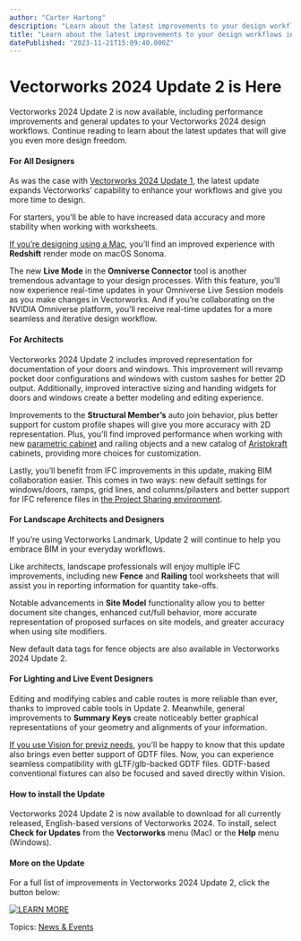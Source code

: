```yaml
---
author: "Carter Hartong"
description: "Learn about the latest improvements to your design workflows in Vectorworks 2024 Update 2."
title: "Learn about the latest improvements to your design workflows in Vectorworks 2024 Update 2." 
datePublished: "2023-11-21T15:09:40.000Z"
---
```

# Vectorworks 2024 Update 2 is Here

Vectorworks 2024 Update 2 is now available, including performance improvements and general updates to your Vectorworks 2024 design workflows. Continue reading to learn about the latest updates that will give you even more design freedom.

#### For All Designers

As was the case with [Vectorworks 2024 Update 1](../../../net/vectorworks/blog/vectorworks-2024-update-1-available-now.html), the latest update expands Vectorworks’ capability to enhance your workflows and give you more time to design.

For starters, you’ll be able to have increased data accuracy and more stability when working with worksheets.

[If you’re designing using a Mac](../../../net/vectorworks/blog/using-apple-tech-to-streamline-mobile-pdf-workflows.html), you’ll find an improved experience with **Redshift** render mode on macOS Sonoma.

The new **Live Mode** in the **Omniverse Connector** tool is another tremendous advantage to your design processes. With this feature, you’ll now experience real-time updates in your Omniverse Live Session models as you make changes in Vectorworks. And if you’re collaborating on the NVIDIA Omniverse platform, you’ll receive real-time updates for a more seamless and iterative design workflow.

#### For Architects 

Vectorworks 2024 Update 2 includes improved representation for documentation of your doors and windows. This improvement will revamp pocket door configurations and windows with custom sashes for better 2D output. Additionally, improved interactive sizing and handing widgets for doors and windows create a better modeling and editing experience.

Improvements to the **Structural Member’s** auto join behavior, plus better support for custom profile shapes will give you more accuracy with 2D representation. Plus, you’ll find improved performance when working with new [parametric cabinet](../../../net/vectorworks/blog/endless-combinations-new-parametric-cabinet-tool.html) and railing objects and a new catalog of [Aristokraft](https://www.aristokraft.com/) cabinets, providing more choices for customization. 

Lastly, you’ll benefit from IFC improvements in this update, making BIM collaboration easier. This comes in two ways: new default settings for windows/doors, ramps, grid lines, and columns/pilasters and better support for IFC reference files in [the Project Sharing environment](../../../net/vectorworks/blog/an-overview-of-project-sharing-in-vectorworks-software.html).

#### For Landscape Architects and Designers

If you’re using Vectorworks Landmark, Update 2 will continue to help you embrace BIM in your everyday workflows.

Like architects, landscape professionals will enjoy multiple IFC improvements, including new **Fence** and **Railing** tool worksheets that will assist you in reporting information for quantity take-offs.

Notable advancements in **Site Model** functionality allow you to better document site changes, enhanced cut/full behavior, more accurate representation of proposed surfaces on site models, and greater accuracy when using site modifiers.

New default data tags for fence objects are also available in Vectorworks 2024 Update 2.

#### For Lighting and Live Event Designers 

Editing and modifying cables and cable routes is more reliable than ever, thanks to improved cable tools in Update 2\. Meanwhile, general improvements to **Summary Keys** create noticeably better graphical representations of your geometry and alignments of your information.

[If you use Vision for previz needs](../../../net/vectorworks/blog/share-your-vision-previz-for-entertainment-live-events.html), you’ll be happy to know that this update also brings even better support of GDTF files. Now, you can experience seamless compatibility with gLTF/glb-backed GDTF files. GDTF-based conventional fixtures can also be focused and saved directly within Vision.

#### How to install the Update

Vectorworks 2024 Update 2 is now available to download for all currently released, English-based versions of Vectorworks 2024\. To install, select **Check for Updates** from the **Vectorworks** menu (Mac) or the **Help** menu (Windows).

#### More on the Update

For a full list of improvements in Vectorworks 2024 Update 2, click the button below:

[![LEARN MORE](https://no-cache.hubspot.com/cta/default/3018241/4e6d9ac8-d47b-4955-824f-863b7e6d5288.png)](https://cta-redirect.hubspot.com/cta/redirect/3018241/4e6d9ac8-d47b-4955-824f-863b7e6d5288) 

 Topics: [News & Events](https://blog.vectorworks.net/topic/news-events) 

 